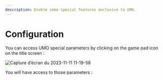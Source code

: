 ```yaml
---
description: Enable some special features exclusive to UMO.
---
```


# Configuration

You can access UMO special parameters by clicking on the game pad icon on the title screen :

![Capture d’écran du 2023-11-11 11-19-58](https://github.com/Xele02/UMO/assets/2817631/51f02e44-7712-400b-8ac7-4862b38952c5)

You will have access to those parameters :


<DocCardList />

